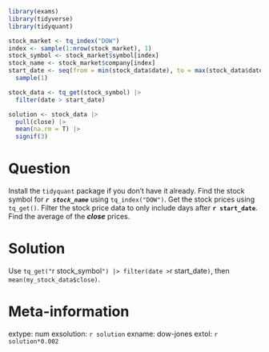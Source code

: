 ```r
library(exams)
library(tidyverse)
library(tidyquant)

stock_market <- tq_index("DOW")
index <- sample(1:nrow(stock_market), 1)
stock_symbol <- stock_market$symbol[index]
stock_name <- stock_market$company[index]
start_date <- seq(from = min(stock_data$date), to = max(stock_data$date), "years") |> 
  sample(1)

stock_data <- tq_get(stock_symbol) |> 
  filter(date > start_date)

solution <- stock_data |> 
  pull(close) |> 
  mean(na.rm = T) |> 
  signif(3)
```


Question
========
Install the `tidyquant` package if you don't have it already. Find the stock symbol for *__`r stock_name`__* using `tq_index("DOW")`. Get the stock prices using `tq_get()`. Filter the stock price data to only include days after __`r start_date`__. Find the average of the *__close__* prices.


Solution
========
Use `tq_get("`r stock_symbol`") |> filter(date > `r start_date`)`, then `mean(my_stock_data$close)`.



Meta-information
================
extype: num
exsolution: `r solution`
exname: dow-jones
extol: `r solution*0.002`
